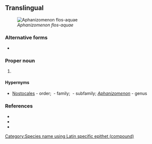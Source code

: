 ==Translingual==
[[File:Anabaenaflosaquae EPA.jpg|thumb|''Aphanizomenon flos-aquae'']]
===Alternative forms===
* {{taxlink|Aphanizomenon flosaquae|species|ver=220520}}

===Proper noun===
{{taxoninfl|i=1|g=n|head=[[Aphanizomenon]] {{epinew|flos||la}}-{{epinew|aqua|aquae|la}}}}

# {{taxon|species|family|Nostocaceae|a kind of toxic fresh water [[cyanobacteria]] that can cause massive [[bloom]]s in lakes}}

====Hypernyms====
* {{sense|species}} [[Nostocales]]&nbsp;- order; {{taxlink|Nostaceae|family}}&nbsp;- family; {{taxlink|Ababaenoideae|subfamily}}&nbsp;- subfamily; ''[[Aphanizomenon]]''&nbsp;- genus

===References===
* {{pedia|i=1}}
* {{specieslite|Aphanizomenon}}
* {{comcatlite|i=1|Aphanizomenon flosaquae}}

[[Category:Species name using Latin specific epithet (compound)]]